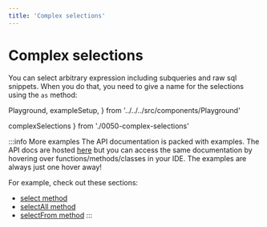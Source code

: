```yaml
---
title: 'Complex selections'
---
```


# Complex selections

You can select arbitrary expression including subqueries and raw sql snippets.
When you do that, you need to give a name for the selections using the `as` method:

  Playground,
  exampleSetup,
} from '../../../src/components/Playground'

  complexSelections
} from './0050-complex-selections'

<div style={{ marginBottom: '1em' }}>
  <Playground code={complexSelections} setupCode={exampleSetup} />
</div>

:::info More examples
The API documentation is packed with examples. The API docs are hosted [here](https://kysely-org.github.io/kysely/)
but you can access the same documentation by hovering over functions/methods/classes in your IDE. The examples are always
just one hover away!

For example, check out these sections:
 - [select method](https://kysely-org.github.io/kysely/classes/SelectQueryBuilder.html#select)
 - [selectAll method](https://kysely-org.github.io/kysely/classes/SelectQueryBuilder.html#selectAll)
 - [selectFrom method](https://kysely-org.github.io/kysely/classes/Kysely.html#selectFrom)
:::
